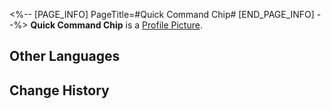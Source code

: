 <%-- [PAGE_INFO]
PageTitle=#Quick Command Chip#
[END_PAGE_INFO] --%>
{{Item Infobox
|id          = 250224
|image       = Item Quick Command Chip.png
|type        = Expansion Chip
|invCategory = 
|rarity      = 4
|effect      = Consume all Skill Points after using a Basic ATK or Skill to take an extra action. This cannot be triggered consecutively.
|description = A game item in Aetherium Wars. Aether Spirits will gain a special enhanced ability after equipping it.
}}
'''Quick Command Chip''' is a [[Profile Picture]].

==Other Languages==
{{Other Languages
|en   = Quick Command Chip
|zhs  = 快速指令芯片
|zht  = 快速指令晶片
|ja   = チップ「クイックコマンド」
|ko   = 빠른 실행 칩
|es   = Chip de comando rápido
|fr   = Puce d'action rapide
|ru   = Чип быстрой команды
|th   = ชิปคำสั่งด่วน
|vi   = Chip Lệnh Nhanh
|de   = Chip: Schnellbefehl
|id   = Quick Command Chip
|pt   = Chip de Comando Rápido
}}

==Change History==
{{Change History|1.4}}